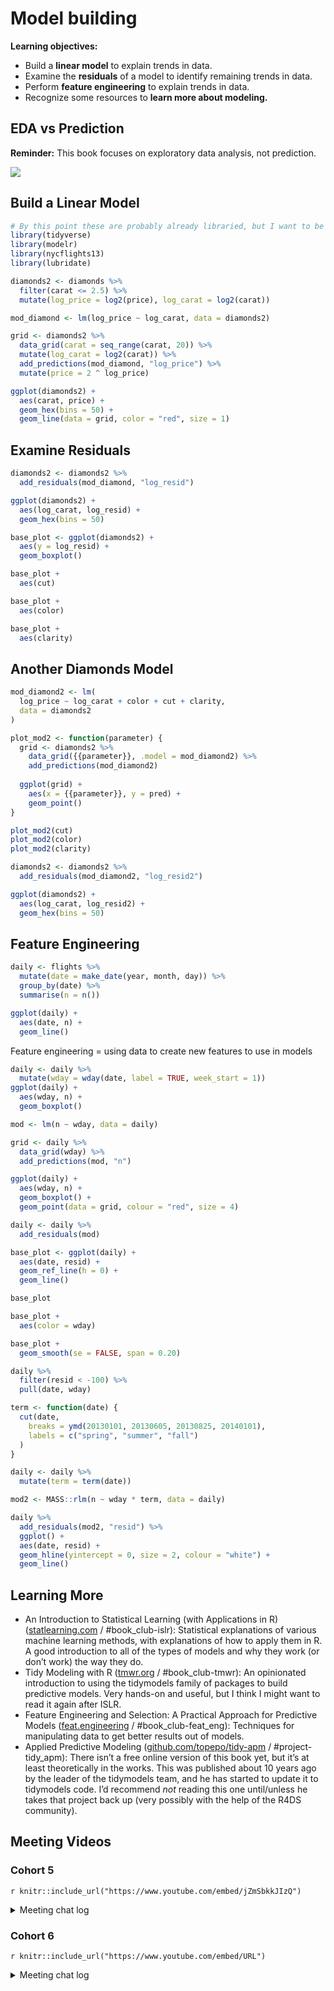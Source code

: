 # Model building {-}

**Learning objectives:**

-   Build a **linear model** to explain trends in data.
-   Examine the **residuals** of a model to identify remaining trends in data.
-   Perform **feature engineering** to explain trends in data.
-   Recognize some resources to **learn more about modeling.**

## EDA vs Prediction

**Reminder:** This book focuses on exploratory data analysis, not prediction.

![](images/data-science-explore.png)

## Build a Linear Model

```r
# By this point these are probably already libraried, but I want to be sure.
library(tidyverse)
library(modelr)
library(nycflights13)
library(lubridate)
```

```r
diamonds2 <- diamonds %>% 
  filter(carat <= 2.5) %>% 
  mutate(log_price = log2(price), log_carat = log2(carat))

mod_diamond <- lm(log_price ~ log_carat, data = diamonds2)

grid <- diamonds2 %>% 
  data_grid(carat = seq_range(carat, 20)) %>% 
  mutate(log_carat = log2(carat)) %>% 
  add_predictions(mod_diamond, "log_price") %>% 
  mutate(price = 2 ^ log_price)

ggplot(diamonds2) +
  aes(carat, price) +
  geom_hex(bins = 50) +
  geom_line(data = grid, color = "red", size = 1)
```

## Examine Residuals

```r
diamonds2 <- diamonds2 %>% 
  add_residuals(mod_diamond, "log_resid")

ggplot(diamonds2) +
  aes(log_carat, log_resid) +
  geom_hex(bins = 50)
```

```r
base_plot <- ggplot(diamonds2) +
  aes(y = log_resid) + 
  geom_boxplot()

base_plot +
  aes(cut)

base_plot +
  aes(color)

base_plot +
  aes(clarity)
```

## Another Diamonds Model

```r
mod_diamond2 <- lm(
  log_price ~ log_carat + color + cut + clarity, 
  data = diamonds2
)

plot_mod2 <- function(parameter) {
  grid <- diamonds2 %>% 
    data_grid({{parameter}}, .model = mod_diamond2) %>% 
    add_predictions(mod_diamond2)
  
  ggplot(grid) + 
    aes(x = {{parameter}}, y = pred) +
    geom_point()
}

plot_mod2(cut)
plot_mod2(color)
plot_mod2(clarity)
```

```r
diamonds2 <- diamonds2 %>% 
  add_residuals(mod_diamond2, "log_resid2")

ggplot(diamonds2) +
  aes(log_carat, log_resid2) + 
  geom_hex(bins = 50)
```

## Feature Engineering

```r
daily <- flights %>% 
  mutate(date = make_date(year, month, day)) %>% 
  group_by(date) %>% 
  summarise(n = n())

ggplot(daily) +
  aes(date, n) + 
  geom_line()
```

Feature engineering = using data to create new features to use in models

```r
daily <- daily %>% 
  mutate(wday = wday(date, label = TRUE, week_start = 1))
ggplot(daily) +
  aes(wday, n) + 
  geom_boxplot()
```

```r
mod <- lm(n ~ wday, data = daily)

grid <- daily %>% 
  data_grid(wday) %>% 
  add_predictions(mod, "n")

ggplot(daily) +
  aes(wday, n) + 
  geom_boxplot() +
  geom_point(data = grid, colour = "red", size = 4)
```

```r
daily <- daily %>% 
  add_residuals(mod)

base_plot <- ggplot(daily) + 
  aes(date, resid) +
  geom_ref_line(h = 0) + 
  geom_line()

base_plot

base_plot +
  aes(color = wday)

base_plot + 
  geom_smooth(se = FALSE, span = 0.20)
```

```r
daily %>% 
  filter(resid < -100) %>% 
  pull(date, wday)
```

```r
term <- function(date) {
  cut(date, 
    breaks = ymd(20130101, 20130605, 20130825, 20140101),
    labels = c("spring", "summer", "fall") 
  )
}

daily <- daily %>% 
  mutate(term = term(date)) 

mod2 <- MASS::rlm(n ~ wday * term, data = daily)

daily %>% 
  add_residuals(mod2, "resid") %>% 
  ggplot() + 
  aes(date, resid) +
  geom_hline(yintercept = 0, size = 2, colour = "white") + 
  geom_line()
```

## Learning More

- An Introduction to Statistical Learning (with Applications in R) ([statlearning.com](https://www.statlearning.com/) / #book_club-islr): Statistical explanations of various machine learning methods, with explanations of how to apply them in R. A good introduction to all of the types of models and why they work (or don't work) the way they do.
- Tidy Modeling with R ([tmwr.org](https://www.tmwr.org/) / #book_club-tmwr): An opinionated introduction to using the tidymodels family of packages to build predictive models. Very hands-on and useful, but I think I might want to read it again after ISLR.
- Feature Engineering and Selection: A Practical Approach for Predictive Models ([feat.engineering](http://www.feat.engineering/) / #book_club-feat_eng): Techniques for manipulating data to get better results out of models.
- Applied Predictive Modeling ([github.com/topepo/tidy-apm](https://github.com/topepo/tidy-apm) / #project-tidy_apm): There isn't a free online version of this book yet, but it's at least theoretically in the works. This was published about 10 years ago by the leader of the tidymodels team, and he has started to update it to tidymodels code. I'd recommend *not* reading this one until/unless he takes that project back up (very possibly with the help of the R4DS community).

## Meeting Videos

### Cohort 5

`r knitr::include_url("https://www.youtube.com/embed/jZmSbkkJIzQ")`

<details>
<summary>Meeting chat log</summary>
```
00:18:47	Njoki Njuki Lucy:	yes
00:56:00	Ryan Metcalf:	@Sandra, here is a LARGE section to answer your question. I’m banking that Federica will provide a more specific code snippet….https://ggplot2-book.org/scales-guides.html#scales-guides
00:56:09	Federica Gazzelloni:	https://ggplot2.tidyverse.org/reference/guide_colourbar.html
00:57:03	Federica Gazzelloni:	ggplot()+geom_…()+guides()
00:58:35	Federica Gazzelloni:	guides(color=guide_colourbar())
```
</details>

### Cohort 6

`r knitr::include_url("https://www.youtube.com/embed/URL")`

<details>
<summary>Meeting chat log</summary>
```
LOG
```
</details>
